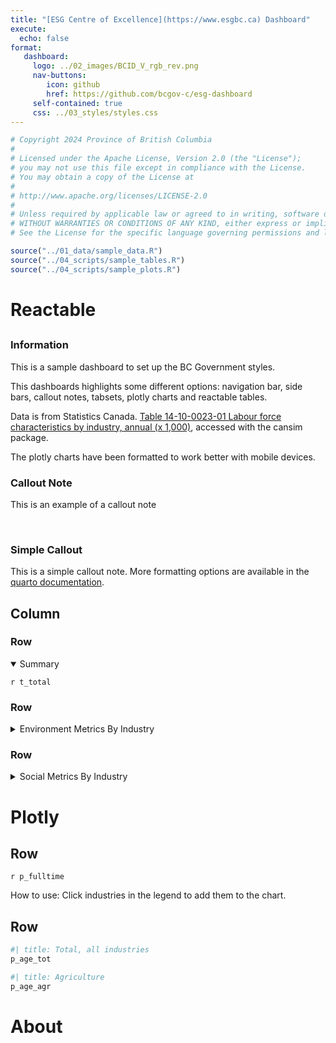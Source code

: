 ```yaml
---
title: "[ESG Centre of Excellence](https://www.esgbc.ca) Dashboard"
execute: 
  echo: false
format:
   dashboard:
     logo: ../02_images/BCID_V_rgb_rev.png
     nav-buttons:
        icon: github
        href: https://github.com/bcgov-c/esg-dashboard
     self-contained: true
     css: ../03_styles/styles.css
---
```


```r
# Copyright 2024 Province of British Columbia
# 
# Licensed under the Apache License, Version 2.0 (the "License");
# you may not use this file except in compliance with the License.
# You may obtain a copy of the License at
# 
# http://www.apache.org/licenses/LICENSE-2.0
# 
# Unless required by applicable law or agreed to in writing, software distributed under the License is distributed on an "AS IS" BASIS,
# WITHOUT WARRANTIES OR CONDITIONS OF ANY KIND, either express or implied.
# See the License for the specific language governing permissions and limitations under the License.
```


```r
source("../01_data/sample_data.R")
source("../04_scripts/sample_tables.R")
source("../04_scripts/sample_plots.R")
```

# Reactable

##  {.sidebar width="18%"}

### Information

This is a sample dashboard to set up the BC Government styles.

This dashboards highlights some different options: navigation bar, side bars, callout notes, tabsets, plotly charts and reactable tables.

Data is from Statistics Canada. [Table 14-10-0023-01 Labour force characteristics by industry, annual (x 1,000)](https://doi.org/10.25318/1410002301-eng), accessed with the cansim package.

The plotly charts have been formatted to work better with mobile devices.

::: {.callout-note collapse="true"}
### Callout Note

This is an example of a callout note
:::

\

::: {.callout-note appearance="simple"}
### Simple Callout

This is a simple callout note. More formatting options are available in the [quarto documentation](https://quarto.org/docs/authoring/callouts.html#markdown-syntax).
:::

## Column {width="82%"}

### Row

<details style="margin-bottom:0" open>

<summary>Summary</summary>

`r t_total`

</details>

### Row

<details style="margin-bottom:0">

<summary>Environment Metrics By Industry</summary>

<!-- put t_env table here -->

</details>

### Row

<details style="margin-bottom:0">

<summary>Social Metrics By Industry</summary>

`r t_soc`

</details>

# Plotly

## Row {height="55%"}

::: {.card title="Percentage of employees that work full-time, by industry"}

`r p_fulltime`

::: figcaps
How to use: Click industries in the legend to add them to the chart.
:::
:::

## Row {.tabset height="45%" title="Employment by age group"}

```r
#| title: Total, all industries
p_age_tot
```

```r
#| title: Agriculture
p_age_agr
```

# About
